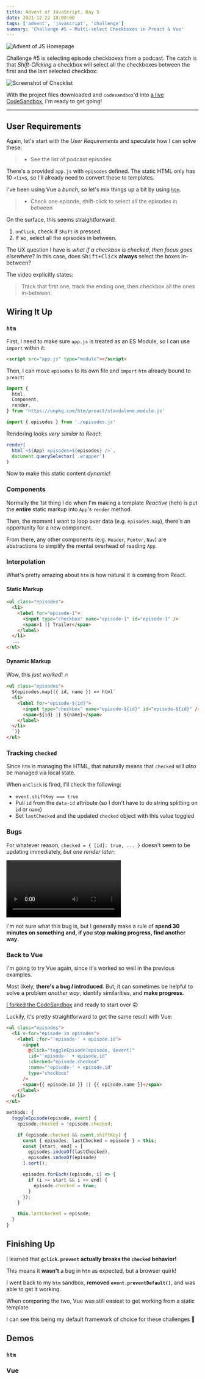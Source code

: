 ```yaml
---
title: Advent of JavaScript, Day 5
date: 2021-12-22 18:00:00
tags: ['advent', 'javascript', 'challenge']
summary: 'Challenge #5 – Multi-select Checkboxes in Preact & Vue'
---
```


![Advent of JS Homepage](/static/images/advent-of-js.png)

Challenge #5 is selecting episode checkboxes from a podcast.
The catch is that _Shift-Clicking_ a checkbox will select all the checkboxes between the first and the last selected checkbox:

![Screenshot of Checklist](/static/images/podcast.png)

With the project files downloaded and `codesandbox`'d into [a live CodeSandbox](https://codesandbox.io/s/advent-of-js-day-5-3ll65?file=/index.html), I'm ready to get going!

---

## User Requirements

Again, let's start with the _User Requirements_ and speculate how I can solve these:

> - See the list of podcast episodes

There's a provided `app.js` with `episodes` defined. The static HTML only has 10 `<li>`s, so I'll already need to convert these to templates.

I've been using Vue a _bunch_, so let's mix things up a bit by using [`htm`](https://github.com/developit/htm).

> - Check one episode, shift-click to select all the episodes in between

On the surface, this seems straightforward:

1. `onClick`, check if `Shift` is pressed.
1. If so, select all the episodes in between.

The UX question I have is _what if a checkbox is checked, then focus goes elsewhere_?
In this case, does <kbd>Shift+Click</kbd> **always** select the boxes in-between?

The video explicitly states:

> Track that first one, track the ending one, then checkbox all the ones in-between.

## Wiring It Up

### `htm`

First, I need to make sure `app.js` is treated as an ES Module, so I can use `import` within it:

```html
<script src="app.js" type="module"></script>
```

Then, I can move `episodes` to its own file and `import` `htm` already bound to `preact`:

```js
import {
  html,
  Component,
  render,
} from 'https://unpkg.com/htm/preact/standalone.module.js'

import { episodes } from './episodes.js'
```

Rendering looks _very similar to React_:

```js
render(
  html`<${App} episodes=${episodes} />`,
  document.querySelector('.wrapper')
)
```

Now to make this static content _dynamic_!

### Components

Normally the 1st thing I do when I'm making a template _Reactive_ (heh)
is put the **entire** static markup into `App`'s `render` method.

Then, the moment I want to loop over data (e.g. `episodes.map`),
there's an opportunity for a new component.

From there, any other components (e.g. `Header`, `Footer`, `Nav`) are abstractions
to simplify the mental overhead of reading `App`.

### Interpolation

What's pretty amazing about `htm` is how natural it is coming from React.

#### Static Markup

```html
<ul class="episodes">
  <li>
    <label for="episode-1">
      <input type="checkbox" name="episode-1" id="episode-1" />
      <span>1 || Trailer</span>
    </label>
  </li>
  ...
</ul>
```

#### Dynamic Markup

Wow, this _just worked_! 🔥

```html
<ul class="episodes">
  ${episodes.map(({ id, name }) => html`
  <li>
    <label for="episode-${id}">
      <input type="checkbox" name="episode-${id}" id="episode-${id}" />
      <span>${id} || ${name}</span>
    </label>
  </li>
  `)}
</ul>
```

### Tracking `checked`

Since `htm` is managing the HTML, that naturally means that `checked` will _also_ be managed via local state.

When `onClick` is fired, I'll check the following:

- `event.shiftKey === true`
- Pull `id` from the `data-id` attribute (so I don't have to do string splitting on `id` or `name`)
- Set `lastChecked` and the updated `checked` object with this value toggled

### Bugs

For whatever reason, `checked = { [id]: true, ... }` doesn't seem to be updating immediately, _but one render later_:

<video controls>
  <source src="/static/images/preact-bug.mp4" type="video/mp4" />
</video>

I'm not sure what this bug is, but I generally make a rule of **spend 30 minutes on something and, if you stop making progress, find another way**.

### Back to Vue

I'm going to try Vue again, since it's worked so well in the previous examples.

Most likely, **there's a bug _I_ introduced**. But, it can sometimes be helpful to solve a problem _another way_, identify similarities, and **make progress**.

[I forked the CodeSandbox](https://codesandbox.io/s/advent-of-js-day-5-vue-gc22m) and ready to start over 🙃

Luckily, it's pretty straightforward to get the same result with Vue:

```html
<ul class="episodes">
  <li v-for="episode in episodes">
    <label :for="'episode-' + episode.id">
      <input
        @click="toggleEpisode(episode, $event)"
        :id="'episode-' + episode.id"
        :checked="episode.checked"
        :name="'episode-' + episode.id"
        type="checkbox"
      />
      <span>{{ episode.id }} || {{ episode.name }}</span>
    </label>
  </li>
</ul>
```

```js
methods: {
  toggleEpisode(episode, event) {
    episode.checked = !episode.checked;

    if (episode.checked && event.shiftKey) {
      const { episodes, lastChecked = episode } = this;
      const [start, end] = [
        episodes.indexOf(lastChecked),
        episodes.indexOf(episode)
      ].sort();

      episodes.forEach((episode, i) => {
        if (i >= start && i <= end) {
          episode.checked = true;
        }
      });
    }

    this.lastChecked = episode;
  }
}
```

## Finishing Up

I learned that **`@click.prevent` actually breaks the `checked` behavior!**

This means it **wasn't** a bug in `htm` as expected, but a browser quirk!

I went back to my `htm` sandbox, **removed `event.preventDefault()`**, and was able to get it working.

When comparing the two, Vue was still easiest to get working from a static template.

I can see this being my default framework of choice for these challenges 💪

## Demos

### `htm`

<CodeSandbox codeSandboxId="advent-of-js-day-5-3ll65" />

### Vue

<CodeSandbox codeSandboxId="advent-of-js-day-5-vue-gc22m" />
